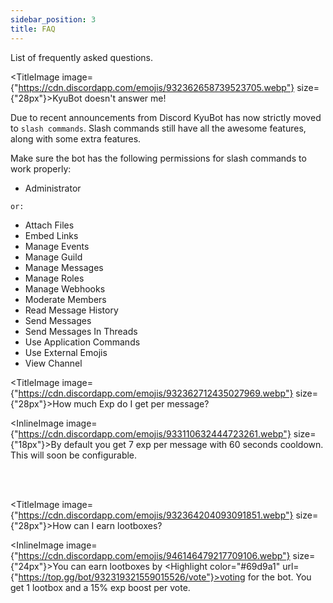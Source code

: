 ```yaml
---
sidebar_position: 3
title: FAQ
---
```


List of frequently asked questions.

<Underline />

<TitleImage image={"https://cdn.discordapp.com/emojis/932362658739523705.webp"} size={"28px"}>KyuBot doesn't answer me!</TitleImage>

Due to recent announcements from <Highlight color="#69d9a1" url="https://discord.com/blog/welcome-to-the-new-era-of-discord-apps">Discord</Highlight> KyuBot has now strictly moved to `slash commands`. Slash commands still have all the awesome features, along with some extra features.

Make sure the bot has the following permissions for slash commands to work properly:

- Administrator

`or:`

- Attach Files
- Embed Links
- Manage Events
- Manage Guild
- Manage Messages
- Manage Roles
- Manage Webhooks
- Moderate Members
- Read Message History
- Send Messages
- Send Messages In Threads
- Use Application Commands
- Use External Emojis
- View Channel

<Underline />

<TitleImage image={"https://cdn.discordapp.com/emojis/932362712435027969.webp"} size={"28px"}>How much Exp do I get per message?</TitleImage>

<InlineImage image={"https://cdn.discordapp.com/emojis/933110632444723261.webp"} size={"18px"}>By default you get 7 exp per message with 60 seconds cooldown. This will soon be configurable.</InlineImage>

<br />
<br />

<Underline />

<TitleImage image={"https://cdn.discordapp.com/emojis/932364204093091851.webp"} size={"28px"}>How can I earn lootboxes?</TitleImage>

<InlineImage image={"https://cdn.discordapp.com/emojis/946146479217709106.webp"} size={"24px"}>You can earn lootboxes by <Highlight color="#69d9a1" url={"https://top.gg/bot/932319321559015526/vote"}>voting</Highlight> for the bot. You get 1 lootbox and a 15% exp boost per vote.</InlineImage>

<br />